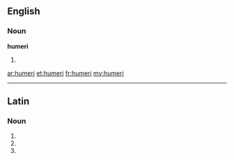 ==English==

===Noun===
'''humeri'''

# {{anatomy}} {{plural of|[[humerus]]}}

[[ar:humeri]]
[[et:humeri]]
[[fr:humeri]]
[[my:humeri]]

----
==Latin==

===Noun===
{{la-noun-form|humerī}}

# {{inflection of|humerus|humerus|nom|p|lang=la}}
# {{inflection of|humerus|humerus|gen|s|lang=la}}
# {{inflection of|humerus|humerus|voc|p|lang=la}}
{{count page|[[Wiktionary:Page count]]}}
{{rfc-auto}}